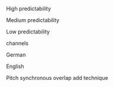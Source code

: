 <!-- \item[1-D, 2-D] One- or two-dimensional, referring **in this thesis** to spatial dimensions in an image. -->

\item[HP] High predictability

\item[MP] Medium predictability

\item[LP] Low predictability

\item[ch] channels

\item[DE] German

\item[EN] English

\item[PSOLA] Pitch synchronous overlap add technique

